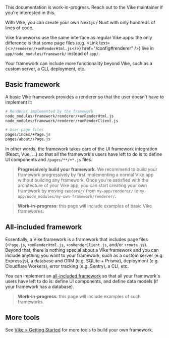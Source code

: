 
<Warning>This documentation is work-in-progress. Reach out to the Vike maintainer if you're interested in this.</Warning>

With Vike, you can create your own Next.js / Nuxt with only hundreds of lines of code.

Vike frameworks use the same interface as regular Vike apps: the only difference is that some page files (e.g. <Link text={<><code>/renderer/+onRenderHtml.js</code></>} href="/config#renderer" />) live in `app/node_modules/framework/` instead of `app/`.

Your framework can include more functionality beyond Vike, such as a custom server, a CLI, deployment, etc.


## Basic framework

A basic Vike framework provides a renderer so that the user doesn't have to implement it:

```bash
# Renderer implemented by the framework
node_modules/framework/renderer/+onRenderHtml.js
node_modules/framework/renderer/+onRenderClient.js

# User page files
pages/index/+Page.js
pages/about/+Page.js
```

In other words, the framework takes care of the UI framework integration (React, Vue, ...) so that all the framework's users have left to do is to define UI components and `/pages/**/+*.js` files.

> **Progressively build your framework**. We recommend to build your framework progressively by first implementing a normal Vike app without building any framework. Once you're satisfied with the architecture of your Vike app, you can start creating your own framework by moving `renderer/` from `my-app/renderer/` to `my-app/node_modules/my-own-framework/renderer/`.

> **Work-in-progress**: this page will include examples of basic Vike frameworks.


## All-included framework

Essentially, a Vike framework is a framework that includes page files (`+Page.js`, `+onRenderHtml.js`, `+onRenderClient.js`, and/or `+route.js`). Beyond that, there is nothing special about a Vike framework and you can include anything you want to your framework, such as a custom server (e.g. Express.js), a database and ORM (e.g. SQLite + Prisma), deployment (e.g. Cloudflare Workers), error tracking (e.g. Sentry), a CLI, etc.

You can implement an [all-included framework](https://vike.land/#all-included) so that all your framework's users have left to do is: define UI components, and define data models (if your framework has a database).

> **Work-in-progress**: this page will include examples of such frameworks.

## More tools

See [Vike > Getting Started](https://vike.land/#getting-started) for more tools to build your own framework.
